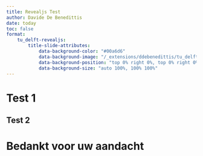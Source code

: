 ```yaml
---
title: Revealjs Test
author: Davide De Benedittis
date: today
toc: false
format:
    tu_delft-revealjs:
        title-slide-attributes:
            data-background-color: "#00a6d6"
            data-background-image: "/_extensions/ddebenedittis/tu_delft/img/ducks.png, /_extensions/ddebenedittis/tu_delft/img/p1.png"
            data-background-position: "top 0% right 0%, top 0% right 0%"
            data-background-size: "auto 100%, 100% 100%"
---
```


# Test 1 {visibility="uncounted"}

## Test 2

# Bedankt voor uw aandacht {background-color="#00a6d6" background-image="/_extensions/ddebenedittis/tu_delft/img/p3.png" data-background-size="100% 100%" visibility="uncounted"}